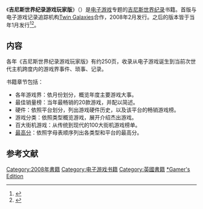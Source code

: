 {{Third-party|time=2022-05-08T23:29:36+00:00}}
{{Notability Unreferenced|time=2022-05-08T23:29:36+00:00}}
{{NoteTA
| G1=Games
}}
{{Infobox book
| name = 吉尼斯世界纪录游戏玩家版
| title_orig = {{lang|en|''Guinness World Records Gamer's Edition''}}
| translator =
| image =
| caption =
| author =
| illustrator =
| cover_artist = Itonic Design、Api Group
| country = 英国
| language = 英语
| series =
| subject = [[吉尼斯世界纪录|吉尼斯世界纪录]]、[[电子游戏|电子游戏]]
| genre = Information
| publisher = Hit Entertainment
| pub_date = 2008-13
| english_pub_date =
| media_type =
| pages = 258（2008版）
| isbn = ISBN 978-1-904994-20-6
| oclc =
| preceded_by =
| followed_by =
}}

《'''吉尼斯世界纪录游戏玩家版'''》（{{lang-en|''Guinness World Records Gamer's Edition''}}）是[[电子游戏|电子游戏]]专题的[[吉尼斯世界纪录|吉尼斯世界纪录]]书籍。首版与电子游戏记录追踪机构[[Twin_Galaxies|Twin Galaxies]]合作，2008年2月发行。之后的版本皆于当年1月发行<ref>{{Cite web |url=http://www.guinnessworldrecords.com/gamers/ |title=存档副本 |access-date=2014-12-18 |archive-date=2018-07-27 |archive-url=https://web.archive.org/web/20180727044919/http://www.guinnessworldrecords.com/gamers/ |dead-url=no }}</ref><ref>{{Cite web |url=http://fansided.com/2014/11/14/guinness-goes-grand-2015-gamers-edition/ |title=存档副本 |access-date=2014-12-18 |archive-date=2019-10-31 |archive-url=https://web.archive.org/web/20191031164357/https://fansided.com/2014/11/14/guinness-goes-grand-2015-gamers-edition/ |dead-url=no }}</ref>。

== 内容==

各年《吉尼斯世界纪录游戏玩家版》有约250页，收录从电子游戏诞生到当前次世代主机跨度内的游戏界事件、琐事、记录。

书籍章节包括：
* 各年游戏界：依月份划分，概览年度主要游戏大事。
* 最佳销量榜：当年最畅销的20款游戏，并配以简述。
* 硬件：依照平台划分，列出游戏硬件历史，以及该平台的畅销游戏榜。
* 游戏分类：依照类型概览游戏，展开介绍杰出游戏。
* 百大街机游戏：从传统到现代的100大街机游戏榜单。
* [[最高分|最高分]]：依照字母表顺序列出各类型和平台的最高分。

== 参考文献==
{{Reflist}}

{{DEFAULTSORT:Guinness World Records Gamer's Edition}}
[[Category:2008年書籍|Category:2008年書籍]]
[[Category:电子游戏书籍|Category:电子游戏书籍]]
[[Category:英國書籍|Category:英國書籍]]
[[Category:吉尼斯世界纪录|*Gamer's Edition]]

{{videogame-book-stub}}